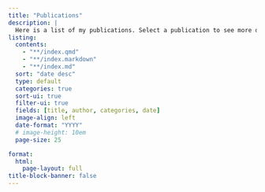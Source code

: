 ```yaml
---
title: "Publications" 
description: |
  Here is a list of my publications. Select a publication to see more details and links to OSF and PsyArXiv.
listing: 
  contents: 
    - "**/index.qmd"
    - "**/index.markdown"
    - "**/index.md"
  sort: "date desc"
  type: default
  categories: true
  sort-ui: true
  filter-ui: true
  fields: [title, author, categories, date]
  image-align: left
  date-format: "YYYY"
  # image-height: 10em
  page-size: 25

format: 
  html: 
    page-layout: full
title-block-banner: false
---
```

